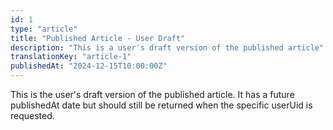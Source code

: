 ```yaml
---
id: 1
type: "article"
title: "Published Article - User Draft"
description: "This is a user's draft version of the published article"
translationKey: "article-1"
publishedAt: "2024-12-15T10:00:00Z"
---
```


This is the user's draft version of the published article. It has a future publishedAt date but should still be returned when the specific userUid is requested.
